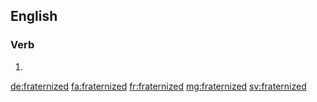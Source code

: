 ==English==

===Verb===
{{head|en}}

# {{en-past of|fraternize}}

[[de:fraternized]]
[[fa:fraternized]]
[[fr:fraternized]]
[[mg:fraternized]]
[[sv:fraternized]]